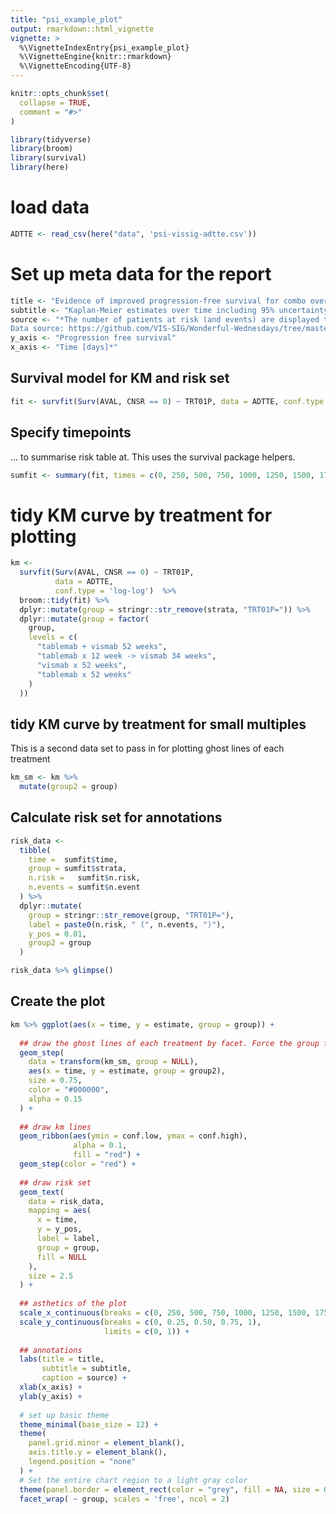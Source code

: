 ```yaml
---
title: "psi_example_plot"
output: rmarkdown::html_vignette
vignette: >
  %\VignetteIndexEntry{psi_example_plot}
  %\VignetteEngine{knitr::rmarkdown}
  %\VignetteEncoding{UTF-8}
---
```


```r
knitr::opts_chunk$set(
  collapse = TRUE,
  comment = "#>"
)
```

```r
library(tidyverse)    
library(broom)
library(survival)
library(here)
```

# load data


```r
ADTTE <- read_csv(here("data", 'psi-vissig-adtte.csv'))
```

# Set up meta data for the report

```r
title <- "Evidence of improved progression-free survival for combo over monotherapy"
subtitle <- "Kaplan-Meier estimates over time including 95% uncertainty interval"
source <- "*The number of patients at risk (and events) are displayed the time point reference.
Data source: https://github.com/VIS-SIG/Wonderful-Wednesdays/tree/master/data/2020/2020-04-08"
y_axis <- "Progression free survival"
x_axis <- "Time [days]*"
```

## Survival model for KM and risk set

```r
fit <- survfit(Surv(AVAL, CNSR == 0) ~ TRT01P, data = ADTTE, conf.type = 'log-log' ) 
```

## Specify timepoints

... to summarise risk table at. This uses the survival package helpers. 

```r
sumfit <- summary(fit, times = c(0, 250, 500, 750, 1000, 1250, 1500, 1750, 2000)) 
```



# tidy KM curve by treatment for plotting

```r
km <-
  survfit(Surv(AVAL, CNSR == 0) ~ TRT01P,
          data = ADTTE,
          conf.type = 'log-log')  %>%
  broom::tidy(fit) %>%
  dplyr::mutate(group = stringr::str_remove(strata, "TRT01P=")) %>%
  dplyr::mutate(group = factor(
    group,
    levels = c(
      "tablemab + vismab 52 weeks",
      "tablemab x 12 week -> vismab 34 weeks",
      "vismab x 52 weeks",
      "tablemab x 52 weeks"
    )
  ))

```


## tidy KM curve by treatment for small multiples


This is a second data set to pass in for plotting ghost lines of each treatment 


```r
km_sm <- km %>%
  mutate(group2 = group)
```


## Calculate risk set for annotations

```r
risk_data <-
  tibble(
    time =  sumfit$time,
    group = sumfit$strata,
    n.risk =   sumfit$n.risk,
    n.events = sumfit$n.event
  ) %>%
  dplyr::mutate(
    group = stringr::str_remove(group, "TRT01P="),
    label = paste0(n.risk, " (", n.events, ")"),
    y_pos = 0.01,
    group2 = group
  )

risk_data %>% glimpse()
```


## Create the plot

```r


km %>% ggplot(aes(x = time, y = estimate, group = group)) +
  
  ## draw the ghost lines of each treatment by facet. Force the group facet to null
  geom_step(
    data = transform(km_sm, group = NULL),
    aes(x = time, y = estimate, group = group2),
    size = 0.75,
    color = "#000000",
    alpha = 0.15
  ) +
  
  ## draw km lines
  geom_ribbon(aes(ymin = conf.low, ymax = conf.high),
              alpha = 0.1,
              fill = "red") +
  geom_step(color = "red") +
  
  ## draw risk set
  geom_text(
    data = risk_data,
    mapping = aes(
      x = time,
      y = y_pos,
      label = label,
      group = group,
      fill = NULL
    ),
    size = 2.5
  ) +
  
  ## asthetics of the plot
  scale_x_continuous(breaks = c(0, 250, 500, 750, 1000, 1250, 1500, 1750, 2000)) +
  scale_y_continuous(breaks = c(0, 0.25, 0.50, 0.75, 1),
                     limits = c(0, 1)) +
  
  ## annotations
  labs(title = title,
       subtitle = subtitle,
       caption = source) +
  xlab(x_axis) +
  ylab(y_axis) +
  
  # set up basic theme
  theme_minimal(base_size = 12) +
  theme(
    panel.grid.minor = element_blank(),
    axis.title.y = element_blank(),
    legend.position = "none"
  ) +
  # Set the entire chart region to a light gray color
  theme(panel.border = element_rect(color = "grey", fill = NA, size = 0.35)) +
  facet_wrap( ~ group, scales = 'free', ncol = 2) 
```
